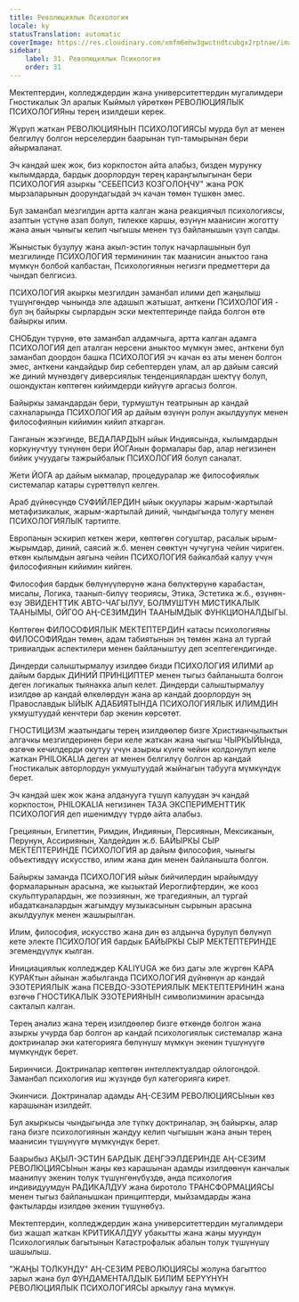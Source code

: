 ```yaml
---
title: Революциялык Психология
locale: ky
statusTranslation: automatic
coverImage: https://res.cloudinary.com/xmfm6mhw3gwctndtcubgx2rptnae/image/upload/v1740337243/small_cover_educacion_fundamental_a051170f1c.webp
sidebar:
    label: 31. Революциялык Психология
    order: 31
---
```

Мектептердин, колледждердин жана университеттердин мугалимдери Гностикалык Эл аралык Кыймыл үйрөткөн РЕВОЛЮЦИЯЛЫК ПСИХОЛОГИЯны терең изилдеши керек.

Жүрүп жаткан РЕВОЛЮЦИЯНЫН ПСИХОЛОГИЯСЫ мурда бул ат менен белгилүү болгон нерселердин баарынан түп-тамырынан бери айырмаланат.

Эч кандай шек жок, биз коркпостон айта алабыз, бизден мурунку кылымдарда, бардык доорлордун терең караңгылыгынан бери ПСИХОЛОГИЯ азыркы "СЕБЕПСИЗ КОЗГОЛОҢЧУ" жана РОК мырзаларынын доорундагыдай эч качан төмөн түшкөн эмес.

Бул заманбап мезгилдин артта калган жана реакциячыл психологиясы, азаптын үстүнө азап болуп, тилекке каршы, өзүнүн маанисин жоготту жана анын чыныгы келип чыгышы менен түз байланышын үзүп салды.

Жыныстык бузулуу жана акыл-эстин толук начарлашынын бул мезгилинде ПСИХОЛОГИЯ термининин так маанисин аныктоо гана мүмкүн болбой калбастан, Психологиянын негизги предметтери да чындап белгисиз.

ПСИХОЛОГИЯ акыркы мезгилдин заманбап илими деп жаңылыш түшүнгөндөр чынында эле адашып жатышат, анткени ПСИХОЛОГИЯ - бул эң байыркы сырлардын эски мектептеринде пайда болгон өтө байыркы илим.

СНОБдун түрүнө, өтө заманбап алдамчыга, артта калган адамга ПСИХОЛОГИЯ деп аталган нерсени аныктоо мүмкүн эмес, анткени бул заманбап доордон башка ПСИХОЛОГИЯ эч качан өз аты менен болгон эмес, анткени кандайдыр бир себептерден улам, ал ар дайым саясий же диний мүнөздөгү диверсиялык тенденциялардан шектүү болуп, ошондуктан көптөгөн кийимдерди кийүүгө аргасыз болгон.

Байыркы замандардан бери, турмуштун театрынын ар кандай сахналарында ПСИХОЛОГИЯ ар дайым өзүнүн ролун акылдуулук менен философиянын кийимин кийип аткарган.

Ганганын жээгинде, ВЕДАЛАРДЫН ыйык Индиясында, кылымдардын коркунучтуу түнүнөн бери ЙОГАнын формалары бар, алар негизинен бийик учуудагы тажрыйбалык ПСИХОЛОГИЯ болуп саналат.

Жети ЙОГА ар дайым ыкмалар, процедуралар же философиялык системалар катары сүрөттөлүп келген.

Араб дүйнөсүндө СУФИЙЛЕРДИН ыйык окуулары жарым-жартылай метафизикалык, жарым-жартылай диний, чындыгында толугу менен ПСИХОЛОГИЯЛЫК тартипте.

Европанын эскирип кеткен жери, көптөгөн согуштар, расалык ырым-жырымдар, диний, саясий ж.б. менен сөөктүн чучугуна чейин чириген. өткөн кылымдын аягына чейин ПСИХОЛОГИЯ байкалбай калуу үчүн философиянын кийимин кийген.

Философия бардык бөлүнүүлөрүнө жана бөлүктөрүнө карабастан, мисалы, Логика, таанып-билүү теориясы, Этика, Эстетика ж.б., өзүнөн-өзү ЭВИДЕНТТИК АВТО-ЧАГЫЛУУ, БОЛМУШТУН МИСТИКАЛЫК ТААНЫМЫ, ОЙГОО АҢ-СЕЗИМДИН ТААНЫМДЫК ФУНКЦИОНАЛДЫГЫ.

Көптөгөн ФИЛОСОФИЯЛЫК МЕКТЕПТЕРДИН катасы психологияны ФИЛОСОФИЯдан төмөн, адам табиятынын эң төмөн жана ал тургай тривиалдык аспектилери менен байланыштуу деп эсептегендигинде.

Диндерди салыштырмалуу изилдөө бизди ПСИХОЛОГИЯ ИЛИМИ ар дайым бардык ДИНИЙ ПРИНЦИПТЕР менен тыгыз байланышта болгон деген логикалык тыянакка алып келет. Диндерди салыштырмалуу изилдөө ар кандай өлкөлөрдүн жана ар кандай доорлордун эң Православдык ЫЙЫК АДАБИЯТЫНДА ПСИХОЛОГИЯЛЫК ИЛИМДИН укмуштуудай кенчтери бар экенин көрсөтөт.

ГНОСТИЦИЗМ жаатындагы терең изилдөөлөр бизге Христианчылыктын алгачкы мезгилдеринен бери келе жаткан жана чыгыш ЧЫРКЫЙЫнда, өзгөчө кечилдерди окутуу үчүн азыркы күнгө чейин колдонулуп келе жаткан PHILOKALIA деген ат менен белгилүү болгон ар кандай Гностикалык авторлордун укмуштуудай жыйнагын табууга мүмкүндүк берет.

Эч кандай шек жок жана алданууга түшүп калуудан эч кандай коркпостон, PHILOKALIA негизинен ТАЗА ЭКСПЕРИМЕНТТИК ПСИХОЛОГИЯ деп ишенимдүү түрдө айта алабыз.

Грециянын, Египеттин, Римдин, Индиянын, Персиянын, Мексиканын, Перунун, Ассириянын, Халдейдин ж.б. БАЙЫРКЫ СЫР МЕКТЕПТЕРИНДЕ ПСИХОЛОГИЯ ар дайым философия, чыныгы объективдүү искусство, илим жана дин менен байланышта болгон.

Байыркы заманда ПСИХОЛОГИЯ ыйык бийчилердин ырайымдуу формаларынын арасына, же кызыктай Иероглифтердин, же кооз скульптуралардын, же поэзиянын, же трагедиянын, ал тургай ибадатканалардын жагымдуу музыкасынын сырынын арасына акылдуулук менен жашырылган.

Илим, философия, искусство жана дин өз алдынча бурулуп бөлүнүп кете электе ПСИХОЛОГИЯ бардык БАЙЫРКЫ СЫР МЕКТЕПТЕРИНДЕ эгемендүүлүк кылган.

Инициациялык колледждер KALIYUGA же биз дагы эле жүргөн КАРА КУРАКтын айынан жабылганда ПСИХОЛОГИЯ дүйнөнүн ар кандай ЭЗОТЕРИЯЛЫК жана ПСЕВДО-ЭЗОТЕРИЯЛЫК МЕКТЕПТЕРИНИН жана өзгөчө ГНОСТИКАЛЫК ЭЗОТЕРИЯНЫН символизминин арасында сакталып калган.

Терең анализ жана терең изилдөөлөр бизге өткөндө болгон жана азыркы учурда бар болгон ар кандай психологиялык системалар жана доктриналар эки категорияга бөлүнүшү мүмкүн экенин түшүнүүгө мүмкүндүк берет.

Биринчиси. Доктриналар көптөгөн интеллектуалдар ойлогондой. Заманбап психология иш жүзүндө бул категорияга кирет.

Экинчиси. Доктриналар адамды АҢ-СЕЗИМ РЕВОЛЮЦИЯСЫнын көз карашынан изилдейт.

Бул акыркысы чындыгында эле түпкү доктриналар, эң байыркы, алар гана бизге психологиянын жандуу келип чыгышын жана анын терең маанисин түшүнүүгө мүмкүндүк берет.

Баарыбыз АҚЫЛ-ЭСТИН БАРДЫК ДЕҢГЭЭЛДЕРИНДЕ АҢ-СЕЗИМ РЕВОЛЮЦИЯСЫнын жаңы көз карашынан адамды изилдөөнүн канчалык маанилүү экенин толук түшүнгөнүбүздө, анда психология индивидуумдун РАДИКАЛДУУ жана биротоло ТРАНСФОРМАЦИЯСЫ менен тыгыз байланышкан принциптерди, мыйзамдарды жана фактыларды изилдөө экенин түшүнөбүз.

Мектептердин, колледждердин жана университеттердин мугалимдери биз жашап жаткан КРИТИКАЛДУУ убакытты жана жаңы муундун Психологиялык багытынын Катастрофалык абалын толук түшүнүшү шашылыш.

"ЖАҢЫ ТОЛКУНДУ" АҢ-СЕЗИМ РЕВОЛЮЦИЯСЫ жолуна багыттоо зарыл жана бул ФУНДАМЕНТАЛДЫК БИЛИМ БЕРҮҮНҮН РЕВОЛЮЦИЯЛЫК ПСИХОЛОГИЯСЫ аркылуу гана мүмкүн.

